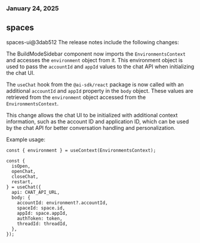 ### January 24, 2025
## spaces

spaces-ui@3dab512
The release notes include the following changes:

The BuildModeSidebar component now imports the `EnvironmentsContext` and accesses the `environment` object from it. This environment object is used to pass the `accountId` and `appId` values to the chat API when initializing the chat UI.

The `useChat` hook from the `@ai-sdk/react` package is now called with an additional `accountId` and `appId` property in the `body` object. These values are retrieved from the `environment` object accessed from the `EnvironmentsContext`.

This change allows the chat UI to be initialized with additional context information, such as the account ID and application ID, which can be used by the chat API for better conversation handling and personalization.

Example usage:

```tsx
const { environment } = useContext(EnvironmentsContext);

const {
  isOpen,
  openChat,
  closeChat,
  restart,
} = useChat({
  api: CHAT_API_URL,
  body: {
    accountId: environment?.accountId,
    spaceId: space.id,
    appId: space.appId,
    authToken: token,
    threadId: threadId,
  },
});
```